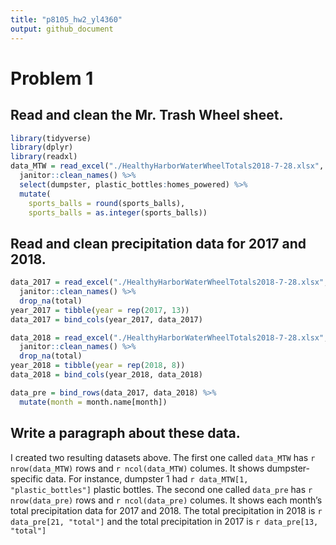 ```yaml
---
title: "p8105_hw2_yl4360"
output: github_document
---
```


# Problem 1

## Read and clean the Mr. Trash Wheel sheet.

```r
library(tidyverse)
library(dplyr)
library(readxl)
data_MTW = read_excel("./HealthyHarborWaterWheelTotals2018-7-28.xlsx", sheet = "Mr. Trash Wheel", range = "A2:N338") %>% 
  janitor::clean_names() %>% 
  select(dumpster, plastic_bottles:homes_powered) %>% 
  mutate(
    sports_balls = round(sports_balls),
    sports_balls = as.integer(sports_balls))
```

## Read and clean precipitation data for 2017 and 2018. 

```r
data_2017 = read_excel("./HealthyHarborWaterWheelTotals2018-7-28.xlsx", sheet = "2017 Precipitation", range = "A2:B15") %>% 
  janitor::clean_names() %>% 
  drop_na(total)
year_2017 = tibble(year = rep(2017, 13))
data_2017 = bind_cols(year_2017, data_2017)

data_2018 = read_excel("./HealthyHarborWaterWheelTotals2018-7-28.xlsx", sheet = "2018 Precipitation", range = "A2:B15") %>% 
  janitor::clean_names() %>% 
  drop_na(total)
year_2018 = tibble(year = rep(2018, 8))
data_2018 = bind_cols(year_2018, data_2018)

data_pre = bind_rows(data_2017, data_2018) %>% 
  mutate(month = month.name[month])

```

## Write a paragraph about these data.

I created two resulting datasets above. The first one called `data_MTW` has `r nrow(data_MTW)` rows and `r ncol(data_MTW)` columes. It shows dumpster-specific data. For instance, dumpster 1 had `r data_MTW[1, "plastic_bottles"]` plastic bottles. The second one called `data_pre` has `r nrow(data_pre)` rows and `r ncol(data_pre)` columes. It shows each month's total precipitation data for 2017 and 2018. The total precipitation in 2018 is `r data_pre[21, "total"]` and the total precipitation in 2017 is `r data_pre[13, "total"]`